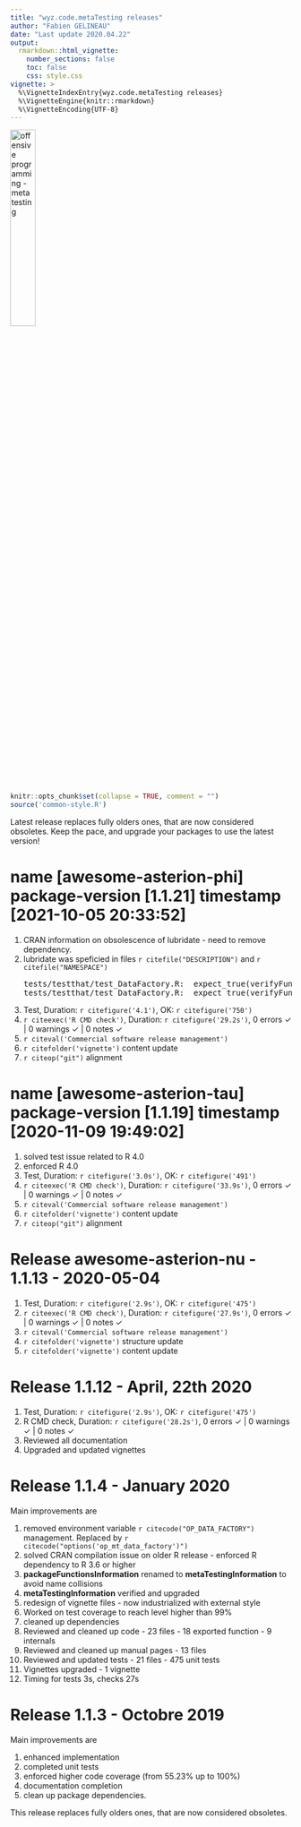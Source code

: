```yaml
---
title: "wyz.code.metaTesting releases"
author: "Fabien GELINEAU"
date: "Last update 2020.04.22"
output: 
  rmarkdown::html_vignette:
    number_sections: false
    toc: false
    css: style.css
vignette: >
  %\VignetteIndexEntry{wyz.code.metaTesting releases}
  %\VignetteEngine{knitr::rmarkdown}
  %\VignetteEncoding{UTF-8}
---
```


<img src='images/metatesting-hex.png' alt='offensive programming - meta testing' style='width:30%'/>

```r
knitr::opts_chunk$set(collapse = TRUE, comment = "")
source('common-style.R')
```

Latest release replaces fully olders ones, that are now considered obsoletes. Keep the pace, and  upgrade your packages to use the latest version!

# name [awesome-asterion-phi] package-version [1.1.21] timestamp [2021-10-05 20:33:52]

1. CRAN information on obsolescence of lubridate - need to remove dependency.
1. lubridate was speficied in files `r citefile("DESCRIPTION")` and `r citefile("NAMESPACE")`  
<pre>
tests/testthat/test_DataFactory.R:  expect_true(verifyFunction('x_da', lubridate::is.Date))
tests/testthat/test_DataFactory.R:  expect_true(verifyFunction('x_dc', lubridate::is.POSIXct))
</pre>
1. Test, Duration: `r citefigure('4.1')`, OK: `r citefigure('750')`
1. `r citeexec('R CMD check')`, Duration: `r citefigure('29.2s')`, 0 errors ✓ | 0 warnings ✓ | 0 notes ✓
1. `r citeval('Commercial software release management')`
1. `r citefolder('vignette')` content update
1. `r citeop("git")` alignment

# name [awesome-asterion-tau] package-version [1.1.19] timestamp [2020-11-09 19:49:02]

1. solved test issue related to R 4.0
1. enforced R 4.0
1. Test, Duration: `r citefigure('3.0s')`, OK: `r citefigure('491')`
1. `r citeexec('R CMD check')`, Duration: `r citefigure('33.9s')`, 0 errors ✓ | 0 warnings ✓ | 0 notes ✓
1. `r citeval('Commercial software release management')`
1. `r citefolder('vignette')` content update
1. `r citeop("git")` alignment


# Release awesome-asterion-nu - 1.1.13 - 2020-05-04

1. Test, Duration: `r citefigure('2.9s')`, OK: `r citefigure('475')`
1. `r citeexec('R CMD check')`, Duration: `r citefigure('27.9s')`, 0 errors ✓ | 0 warnings ✓ | 0 notes ✓
1. `r citeval('Commercial software release management')`
1. `r citefolder('vignette')` structure update
1. `r citefolder('vignette')` content update

# Release 1.1.12 - April, 22th 2020 

1. Test, Duration: `r citefigure('2.9s')`, OK: `r citefigure('475')`
1. R CMD check, Duration: `r citefigure('28.2s')`, 0 errors ✓ | 0 warnings ✓ | 0 notes ✓
1. Reviewed all documentation
1. Upgraded and updated vignettes

# Release 1.1.4 - January 2020 

Main improvements are 

1. removed environment variable `r citecode("OP_DATA_FACTORY")` management. Replaced by `r citecode("options('op_mt_data_factory')")`
1. solved CRAN compilation issue on older R release - enforced R dependency to R 3.6 or higher
1. **packageFunctionsInformation** renamed to **metaTestingInformation** to avoid name collisions
1. **metaTestingInformation** verified and upgraded
1. redesign of vignette files - now industrialized with external style
1. Worked on test coverage to reach level higher than 99%
1. cleaned up dependencies
1. Reviewed and cleaned up code - 23 files - 18 exported function - 9 internals
1. Reviewed and cleaned up manual pages - 13 files
1. Reviewed and updated tests - 21 files - 475 unit tests
1. Vignettes upgraded - 1  vignette
1. Timing for tests 3s, checks 27s

# Release 1.1.3 - Octobre 2019

Main improvements are 

1. enhanced implementation
1. completed unit tests
1. enforced higher code coverage (from 55.23% up to 100%)
1. documentation completion
1. clean up package dependencies. 

This release replaces fully olders ones, that are now considered obsoletes. 



